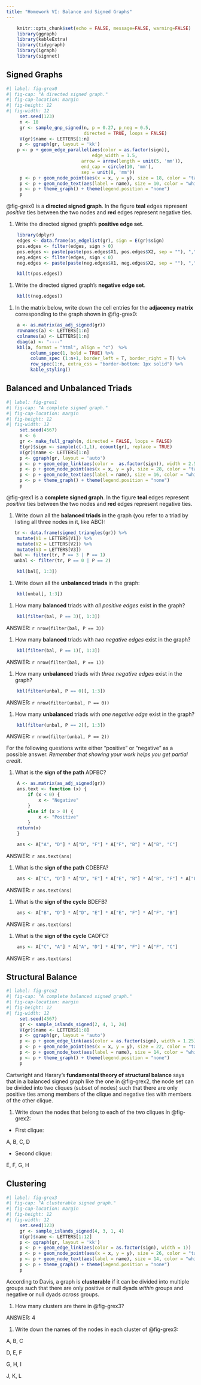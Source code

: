 ```yaml
---
title: "Homework VI: Balance and Signed Graphs"
---
```


```r
    knitr::opts_chunk$set(echo = FALSE, message=FALSE, warning=FALSE)
    library(ggraph)
    library(kableExtra)
    library(tidygraph)
    library(igraph)
    library(signnet)
```

## Signed Graphs 

```r
#| label: fig-grex0
#| fig-cap: "A directed signed graph."
#| fig-cap-location: margin   
#| fig-height: 12
#| fig-width: 12
     set.seed(123)
     n <- 10
     gr <- sample_gnp_signed(n, p = 0.27, p_neg = 0.5, 
                             directed = TRUE, loops = FALSE)
     V(gr)$name <- LETTERS[1:n]
     p <- ggraph(gr, layout = 'kk') 
    p <- p + geom_edge_parallel(aes(color = as.factor(sign)), 
                                edge_width = 1.5,
                            arrow = arrow(length = unit(5, 'mm')),
                            end_cap = circle(10, 'mm'), 
                            sep = unit(8, 'mm')) 
     p <- p + geom_node_point(aes(x = x, y = y), size = 18, color = "tan2") 
     p <- p + geom_node_text(aes(label = name), size = 10, color = "white")
     p <- p + theme_graph() + theme(legend.position = "none")
     p
```

@fig-grex0 is a **directed signed graph**. In the figure **teal** edges represent *positive* ties between the two nodes and **red** edges represent negative ties. 

1. Write the directed signed graph's **positive edge set**.

```r
    library(dplyr)
    edges <- data.frame(as_edgelist(gr), sign = E(gr)$sign)
    pos.edges <- filter(edges, sign > 0)
    pos.edges <- paste(paste(pos.edges$X1, pos.edges$X2, sep = ""), ",", sep = "")
    neg.edges <- filter(edges, sign < 0)
    neg.edges <- paste(paste(neg.edges$X1, neg.edges$X2, sep = ""), ",", sep = "")
```

```r
    kbl(t(pos.edges))
```


1. Write the directed signed graph's **negative edge set**.

```r
    kbl(t(neg.edges))
```

1. In the matrix below, write down the cell entries for the **adjacency matrix** corresponding to the graph shown in @fig-grex0:

```r
    a <- as.matrix(as_adj_signed(gr))
    rownames(a) <- LETTERS[1:n]
    colnames(a) <- LETTERS[1:n]
    diag(a) <- "----"
    kbl(a, format = "html", align = "c")  %>% 
         column_spec(1, bold = TRUE) %>% 
         column_spec (1:n+1, border_left = T, border_right = T) %>%
         row_spec(1:n, extra_css = "border-bottom: 1px solid") %>%
         kable_styling()
```

## Balanced and Unbalanced Triads

```r
#| label: fig-grex1
#| fig-cap: "A complete signed graph."
#| fig-cap-location: margin   
#| fig-height: 12
#| fig-width: 12
     set.seed(4567)
     n <- 6
     gr <- make_full_graph(n, directed = FALSE, loops = FALSE)
     E(gr)$sign <- sample(c(-1,1), ecount(gr), replace = TRUE)
     V(gr)$name <- LETTERS[1:n]
     p <- ggraph(gr, layout = 'auto') 
     p <- p + geom_edge_link(aes(color =  as.factor(sign)), width = 2.5)
     p <- p + geom_node_point(aes(x = x, y = y), size = 28, color = "tan2") 
     p <- p + geom_node_text(aes(label = name), size = 16, color = "white")
     p <- p + theme_graph() + theme(legend.position = "none")
     p
```

@fig-grex1 is a **complete signed graph**. In the figure **teal** edges represent *positive* ties between the two nodes and **red** edges represent negative ties. 

1. Write down all the **balanced triads** in the graph (you refer to a triad by listing all three nodes in it, like ABC):

```r
   tr <- data.frame(signed_triangles(gr)) %>% 
    mutate(V1 = LETTERS[V1]) %>% 
    mutate(V2 = LETTERS[V2]) %>% 
    mutate(V3 = LETTERS[V3])   
   bal <- filter(tr, P == 3 | P == 1)
   unbal <- filter(tr, P == 0 | P == 2)
```

```r
    kbl(bal[, 1:3])
```


1. Write down all the **unbalanced triads** in the graph:

```r
    kbl(unbal[, 1:3])
```


1. How many **balanced** triads with *all positive edges* exist in the graph?

```r
    kbl(filter(bal, P == 3)[, 1:3])
```

ANSWER: `r nrow(filter(bal, P == 3))`


1. How many **balanced** triads with *two negative edges* exist in the graph?

```r
    kbl(filter(bal, P == 1)[, 1:3])
```

ANSWER: `r nrow(filter(bal, P == 1))`


1. How many **unbalanced** triads with *three negative edges* exist in the graph?

```r
    kbl(filter(unbal, P == 0)[, 1:3])
```

ANSWER: `r nrow(filter(unbal, P == 0))`


1. How many **unbalanced** triads with *one negative edge* exist in the graph?

```r
    kbl(filter(unbal, P == 2)[, 1:3])
```

ANSWER: `r nrow(filter(unbal, P == 2))`


For the following questions write either "positive" or "negative" as a possible answer. *Remember that showing your work helps you get partial credit*.

1. What is the **sign of the path** ADFBC? 
```r
    A <- as.matrix(as_adj_signed(gr))
    ans.text <- function (x) {
        if (x < 0) {
            x <- "Negative"
        }
        else if (x > 0) {
            x <- "Positive"
        }
    return(x)
    }
```

```r
    ans <- A["A", "D"] * A["D", "F"] * A["F", "B"] * A["B", "C"]
```

ANSWER: `r ans.text(ans)`

1. What is the **sign of the path** CDEBFA? 

```r
    ans <- A["C", "D"] * A["D", "E"] * A["E", "B"] * A["B", "F"] * A["F", "A"]
```

ANSWER: `r ans.text(ans)`

1. What is the **sign of the cycle** BDEFB?

```r
    ans <- A["B", "D"] * A["D", "E"] * A["E", "F"] * A["F", "B"]
```

ANSWER: `r ans.text(ans)`

1. What is the **sign of the cycle** CADFC?

```r
    ans <- A["C", "A"] * A["A", "D"] * A["D", "F"] * A["F", "C"]
```

ANSWER: `r ans.text(ans)`

## Structural Balance

```r
#| label: fig-grex2
#| fig-cap: "A complete balanced signed graph."
#| fig-cap-location: margin   
#| fig-height: 12
#| fig-width: 12
     set.seed(4567)
     gr <- sample_islands_signed(2, 4, 1, 24)
     V(gr)$name <- LETTERS[1:8]
     p <- ggraph(gr, layout = 'auto') 
     p <- p + geom_edge_link(aes(color = as.factor(sign), width = 1.25))
     p <- p + geom_node_point(aes(x = x, y = y), size = 22, color = "tan2") 
     p <- p + geom_node_text(aes(label = name), size = 14, color = "white")
     p <- p + theme_graph() + theme(legend.position = "none")
     p
```

Cartwright and Harary's **fundamental theory of structural balance** says that in a balanced signed graph like the one in @fig-grex2, the node set can be divided into two cliques (subset of nodes) such that there are only positive ties among members of the clique and negative ties with members of the other clique.

1. Write down the nodes that belong to each of the two cliques in @fig-grex2:

- First clique:

A, B, C, D

- Second clique:

E, F, G, H

## Clustering 

```r
#| label: fig-grex3
#| fig-cap: "A clusterable signed graph."
#| fig-cap-location: margin   
#| fig-height: 12
#| fig-width: 12
     set.seed(123)
     gr <- sample_islands_signed(4, 3, 1, 4)
     V(gr)$name <- LETTERS[1:12]
     p <- ggraph(gr, layout = 'kk') 
     p <- p + geom_edge_link(aes(color = as.factor(sign), width = 1))
     p <- p + geom_node_point(aes(x = x, y = y), size = 26, color = "tan2") 
     p <- p + geom_node_text(aes(label = name), size = 14, color = "white")
     p <- p + theme_graph() + theme(legend.position = "none")
     p
```

According to Davis, a graph is **clusterable** if it can be divided into multiple groups such that there are only positive or null dyads *within* groups and negative or null dyads *across* groups.

1. How many clusters are there in @fig-grex3?

ANSWER: 4

1. Write down the names of the nodes in each cluster of @fig-grex3:

A, B, C

D, E, F

G, H, I

J, K, L

